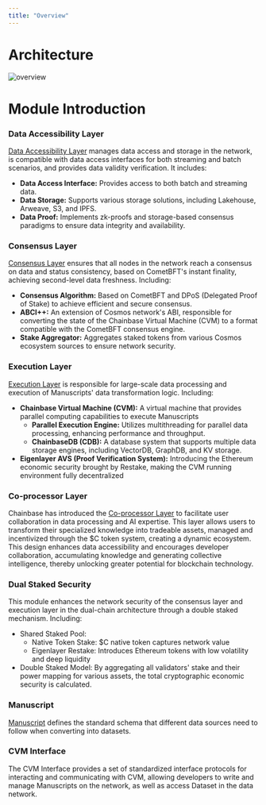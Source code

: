 ```yaml
---
title: "Overview"
---
```


# **Architecture**

<img className="block" src="/images/overview.png" alt="overview" />

# Module Introduction

### **Data Accessibility Layer**

[Data Accessibility Layer](/core-concepts/architecture/data_accessibility_layer) manages data access and storage in the network, is compatible with data access interfaces for both streaming and batch scenarios, and provides data validity verification. It includes:

- **Data Access Interface:** Provides access to both batch and streaming data.
- **Data Storage:** Supports various storage solutions, including Lakehouse, Arweave, S3, and IPFS.
- **Data Proof:** Implements zk-proofs and storage-based consensus paradigms to ensure data integrity and availability.

### **Consensus Layer**

[Consensus Layer](/core-concepts/architecture/consensus_layer) ensures that all nodes in the network reach a consensus on data and status consistency, based on CometBFT's instant finality, achieving second-level data freshness. Including:

- **Consensus Algorithm:** Based on CometBFT and DPoS (Delegated Proof of Stake) to achieve efficient and secure consensus.
- **ABCI++:** An extension of Cosmos network's ABI, responsible for converting the state of the Chainbase Virtual Machine (CVM) to a format compatible with the CometBFT consensus engine.
- **Stake Aggregator:** Aggregates staked tokens from various Cosmos ecosystem sources to ensure network security.

### **Execution Layer**

[Execution Layer](/core-concepts/architecture/execution_layer) is responsible for large-scale data processing and execution of Manuscripts' data transformation logic. Including:

- **Chainbase Virtual Machine (CVM):** A virtual machine that provides parallel computing capabilities to execute Manuscripts
  - **Parallel Execution Engine:** Utilizes multithreading for parallel data processing, enhancing performance and throughput.
  - **ChainbaseDB (CDB):** A database system that supports multiple data storage engines, including VectorDB, GraphDB, and KV storage.
- **Eigenlayer AVS (Proof Verification System):** Introducing the Ethereum economic security brought by Restake, making the CVM running environment fully decentralized

### **Co-processor Layer**
Chainbase has introduced the [Co-processor Layer](/core-concepts/architecture/co_processor_layer) to facilitate user collaboration in data processing and AI expertise. This layer allows users to transform their specialized knowledge into tradeable assets, managed and incentivized through the $C token system, creating a dynamic ecosystem. This design enhances data accessibility and encourages developer collaboration, accumulating knowledge and generating collective intelligence, thereby unlocking greater potential for blockchain technology.

### **Dual Staked Security**

This module enhances the network security of the consensus layer and execution layer in the dual-chain architecture through a double staked mechanism. Including:

- Shared Staked Pool:
  - Native Token Stake: $C native token captures network value
  - Eigenlayer Restake: Introduces Ethereum tokens with low volatility and deep liquidity
- Double Staked Model: By aggregating all validators' stake and their power mapping for various assets, the total cryptographic economic security is calculated.

### Manuscript

[Manuscript](/core-concepts/manuscript/overview) defines the standard schema that different data sources need to follow when converting into datasets.

### CVM Interface

The CVM Interface provides a set of standardized interface protocols for interacting and communicating with CVM, allowing developers to write and manage Manuscripts on the network, as well as access Dataset in the data network.
